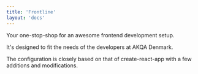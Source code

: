```yaml
---
title: 'Frontline'
layout: 'docs'
---
```


Your one-stop-shop for an awesome frontend development setup.

It's designed to fit the needs of the developers at AKQA Denmark.

The configuration is closely based on that of create-react-app with a few additions and modifications.


